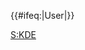 {{Userbox
  |id=[[File:KDE_logo.svg|38px]]
  |id-c=#57a2fd
  |id-s=11
  |info=该用户使用'''[[KDE_Software_Compilation_4|KDE SC 4]]'''對[[中文維基百科]]作出[[:Category:KDE 使用者|貢獻]]。
  |info-c=#82ccff
  |border-c=#024ca7
}}
<includeonly>{{#ifeq:{{NAMESPACE}}|User|[[Category:KDE 使用者|{{PAGENAME}}]]}}</includeonly>
<noinclude>[[Category:软件用户框模板|S:KDE]]</noinclude>